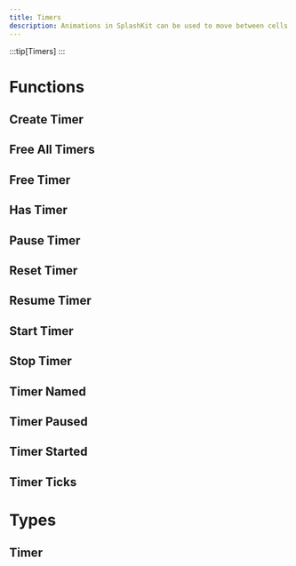 ```yaml
---
title: Timers
description: Animations in SplashKit can be used to move between cells in bitmaps and sprites. Each animation generates a number sequence that can then be used when drawing bitmaps.
---
```

:::tip[Timers]
:::


# Functions
## Create Timer
## Free All Timers
## Free Timer
## Has Timer
## Pause Timer
## Reset Timer
## Resume Timer
## Start Timer
## Stop Timer
## Timer Named
## Timer Paused
## Timer Started
## Timer Ticks

# Types
## Timer

